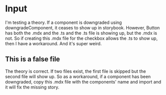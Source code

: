 
<Meta title="MDX Files/Basic Input" component='' />

# Input

I'm testing a theory. If a component is downgraded using downgradeComponent, it ceases to show up in storybook.
However, Button has both the .mdx and the .ts and the .ts file is showing up, but the .mdx is not.
So if creating this .mdx file for the checkbox allows the .ts to show up, then I have a workaround. And it's super weird.

## This is a false file

The theory is correct. If two files exist, the first file is skipped but the second file will show up. So as a workaround,
if a component has been downgraded, copy this .mdx file with the components' name and import and it will fix the missing story.